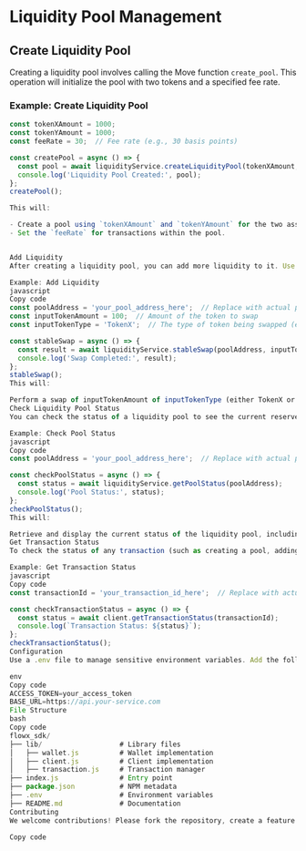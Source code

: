 # Liquidity Pool Management

## Create Liquidity Pool
Creating a liquidity pool involves calling the Move function `create_pool`. This operation will initialize the pool with two tokens and a specified fee rate.

### Example: Create Liquidity Pool
```javascript
const tokenXAmount = 1000;
const tokenYAmount = 1000;
const feeRate = 30;  // Fee rate (e.g., 30 basis points)

const createPool = async () => {
  const pool = await liquidityService.createLiquidityPool(tokenXAmount, tokenYAmount, feeRate);
  console.log('Liquidity Pool Created:', pool);
};
createPool();

This will:

- Create a pool using `tokenXAmount` and `tokenYAmount` for the two assets.
- Set the `feeRate` for transactions within the pool.


Add Liquidity
After creating a liquidity pool, you can add more liquidity to it. Use the addLiquidity function to provide more tokens to the pool.

Example: Add Liquidity
javascript
Copy code
const poolAddress = 'your_pool_address_here';  // Replace with actual pool address
const inputTokenAmount = 100;  // Amount of the token to swap
const inputTokenType = 'TokenX';  // The type of token being swapped (e.g., 'TokenX' or 'TokenY')

const stableSwap = async () => {
  const result = await liquidityService.stableSwap(poolAddress, inputTokenAmount, inputTokenType);
  console.log('Swap Completed:', result);
};
stableSwap();
This will:

Perform a swap of inputTokenAmount of inputTokenType (either TokenX or TokenY) within the liquidity pool.
Check Liquidity Pool Status
You can check the status of a liquidity pool to see the current reserves, fee rate, and other important details.

Example: Check Pool Status
javascript
Copy code
const poolAddress = 'your_pool_address_here';  // Replace with actual pool address

const checkPoolStatus = async () => {
  const status = await liquidityService.getPoolStatus(poolAddress);
  console.log('Pool Status:', status);
};
checkPoolStatus();
This will:

Retrieve and display the current status of the liquidity pool, including reserves and other relevant data.
Get Transaction Status
To check the status of any transaction (such as creating a pool, adding liquidity, or performing a swap), you can retrieve the transaction status using the transaction ID.

Example: Get Transaction Status
javascript
Copy code
const transactionId = 'your_transaction_id_here';  // Replace with actual transaction ID

const checkTransactionStatus = async () => {
  const status = await client.getTransactionStatus(transactionId);
  console.log(`Transaction Status: ${status}`);
};
checkTransactionStatus();
Configuration
Use a .env file to manage sensitive environment variables. Add the following key-value pairs to your .env file:

env
Copy code
ACCESS_TOKEN=your_access_token
BASE_URL=https://api.your-service.com
File Structure
bash
Copy code
flowx_sdk/
├── lib/                   # Library files
│   ├── wallet.js          # Wallet implementation
│   ├── client.js          # Client implementation
│   ├── transaction.js     # Transaction manager
├── index.js               # Entry point
├── package.json           # NPM metadata
├── .env                   # Environment variables
├── README.md              # Documentation
Contributing
We welcome contributions! Please fork the repository, create a feature branch, and submit a pull request.

Copy code





